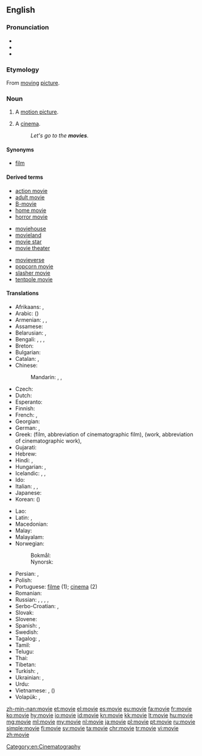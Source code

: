 ==English==

===Pronunciation===
* {{IPA|/ˈmuːvi/}}
* {{audio|en-us-movie.ogg|Audio (US)}}
* {{rhymes|uːvi}}

===Etymology===
From [[moving]] [[picture]].

===Noun===
{{en-noun}}

# A [[motion picture]].
# {{context|usually|[[pluralize]]d|lang=en}} A [[cinema]].
#: ''Let's go to the '''movies'''.''

====Synonyms====
* [[film]]

====Derived terms====
{{rel-top3|Terms derived from ''movie''}}
* [[action movie]]
* [[adult movie]]
* [[B-movie]]
* [[home movie]]
* [[horror movie]]
{{rel-mid3}}
* [[moviehouse]]
* [[movieland]]
* [[movie star]]
* [[movie theater]]
{{rel-mid3}}
* [[movieverse]]
* [[popcorn movie]]
* [[slasher movie]]
* [[tentpole movie]]
{{rel-bottom}}

====Translations====
{{trans-top|motion picture}}
* Afrikaans: {{t|af|Vliek}}, {{t|af|rollprent}}
* Arabic: {{t|ar|فيلم|m|tr=film}} ({{t|ar|أفلام|m-p|tr='aflaam}})
* Armenian: {{t|hy|ֆիլմ|tr=film}}, {{t|hy|կինո|tr=kino|sc=Armn}}, {{t|hy|կինոնկար|tr=kinonkar|sc=Armn}}
* Assamese: {{t|as|চলচ্চিত্ৰ|sc=Beng|tr=calaccitra}}
* Belarusian: {{t|be|фільм|m|tr=fil’m}}, {{t|be|кіно|n|tr=kinó|sc=Cyrl}}
* Bengali: {{t|bn|মুভি|tr=muvi|sc=Beng}}, {{t|bn|মুভী|tr=muvi|sc=Beng}}, {{t|bn|ফিল্ম|tr=film|sc=Beng}}, {{t|bn|সিনেমা|tr=sinema|sc=Beng}}
* Breton: {{t|br|film|m}}
* Bulgarian: {{t+|bg|филм|m|tr=film}}
* Catalan: {{t+|ca|pel·lícula|f}}, {{t|ca|film|m}}
* Chinese:
*: Mandarin: {{t|cmn|電影|sc=Hani}}, {{t+|cmn|电影|tr=diànyǐng|sc=Hani}}, {{t+|cmn|影片|tr=yǐngpiàn|sc=Hani}}
* Czech: {{t+|cs|film|m}}
* Dutch: {{t+|nl|film|m}}
* Esperanto: {{t|eo|filmo}}
* Finnish: {{t+|fi|elokuva}}
* French: {{t+|fr|cinéma|m}}, {{t+|fr|film|m}}
* Georgian: {{t|ka|ფილმი|tr=p‘ilmi|sc=Geor}}
* German: {{t+|de|Film|m}}, {{t+|de|Spielfilm|m}}
* Greek: {{t+|el|ταινία|f|tr=tenía}} (film, abbreviation of cinematographic film), {{t+|el|έργο|n|tr=érɣo}} (work, abbreviation of cinematographic work), {{t+|el|φιλμ|n|tr=film}}
* Gujarati: {{t|gu|ચિત્રપટ|tr=citrapaṭ}}
* Hebrew: {{t+|he|סרט|m|tr=séret'}}
* Hindi: {{t+|hi|फ़िल्म|tr=film}}, {{t|hi|चलचित्र|tr=chalchitra|sc=Deva}}
* Hungarian: {{t+|hu|film}}, {{t+|hu|mozi}}
* Icelandic: {{t+|is|bíómynd|f}}, {{t+|is|mynd|f}}, {{t+|is|kvikmynd|f}}
* Ido: {{t+|io|filmo}}
* Italian: {{t+|it|cinema|m}}, {{t+|it|film|m}}, {{t+|it|pellicola|f}}
* Japanese: {{t+|ja|映画|tr=えいが, eiga}}
* Korean: {{t+|ko|영화|tr=yeonghwa|sc=Hang}} ({{t|ko|映畫|sc=Hani}})
{{trans-mid}}
* Lao: {{t|lo|ຟີມ|tr=fiim|sc=Laoo}}
* Latin: {{t|la|pictura cinematographica|f}}, {{t|la|pictura motionis|f}}
* Macedonian: {{t|mk|филм|m|tr=film}}
* Malay: {{t|ms|wayang}}
* Malayalam: {{t+|ml|ചലച്ചിത്രം|sc=Mlym|tr=calaccitraṁ}}
* Norwegian:
*: Bokmål: {{t+|nb|film|m}}
*: Nynorsk: {{t|nn|film|m}}
* Persian: {{t+|fa|فیلم|tr=film}}, {{t+|fa|سینما|tr=sinemâ|sc=fa-Arab}}
* Polish: {{t+|pl|film|m}}
* Portuguese: [[filme]] {{g|m}} (1); [[cinema]] {{g|m}} (2)
* Romanian: {{t+|ro|film|n}}
* Russian: {{t+|ru|фильм|m|tr=fil’m}}, {{t+|ru|кино|n|tr=kinó}}, {{t+|ru|кинофильм|m|tr=konofíl'm}}, {{t+|ru|кинокартина|f|tr=kinokartína}}, {{t+|ru|картина|f|tr=kartína}}
* Serbo-Croatian: {{t|sh|филм|m|sc=Cyrl}}, {{t|sh|film|m}}
* Slovak: {{t|sk|film|m}}
* Slovene: {{t+|sl|film|m}}
* Spanish: {{t+|es|película|f}}, {{t+|es|cine|m}}
* Swedish: {{t+|sv|bio|c}}
* Tagalog: {{t|tl|pelikula}}, {{t|tl|sine}}
* Tamil: {{t+|ta|திரைப்படம்|tr=thiraippadam|sc=Taml}}
* Telugu: {{t+|te|చలనచిత్రం|tr=calanacitraṁ}}
* Thai: {{t+|th|ฟิล์ม|tr=film}}
* Tibetan: {{t|bo|གློག་བརྙན|alt=གློག་བརྙན།|tr=glog brnyan|sc=Tibt}}
* Turkish: {{t+|tr|sinema}}, {{t+|tr|film}}
* Ukrainian: {{t|uk|фільм|m|tr=fil’m}}, {{t+|uk|кіно|n|tr=kinó}}
* Urdu: {{t|ur|فلم|tr=film}}
* Vietnamese: {{t+|vi|phim}}, {{t|vi|điện ảnh}} ({{t|vi|電影|sc=Hani}})
* Volapük: {{qualifier|collective}} {{t|vo|biomagodem}}, {{qualifier|cartoon}} {{t|vo|däsinotabioskop}}
{{trans-bottom}}

[[Category:en:Cinematography]]

[[zh-min-nan:movie]]
[[et:movie]]
[[el:movie]]
[[es:movie]]
[[eu:movie]]
[[fa:movie]]
[[fr:movie]]
[[ko:movie]]
[[hy:movie]]
[[io:movie]]
[[id:movie]]
[[kn:movie]]
[[kk:movie]]
[[lt:movie]]
[[hu:movie]]
[[mg:movie]]
[[ml:movie]]
[[my:movie]]
[[nl:movie]]
[[ja:movie]]
[[pl:movie]]
[[pt:movie]]
[[ru:movie]]
[[simple:movie]]
[[fi:movie]]
[[sv:movie]]
[[ta:movie]]
[[chr:movie]]
[[tr:movie]]
[[vi:movie]]
[[zh:movie]]